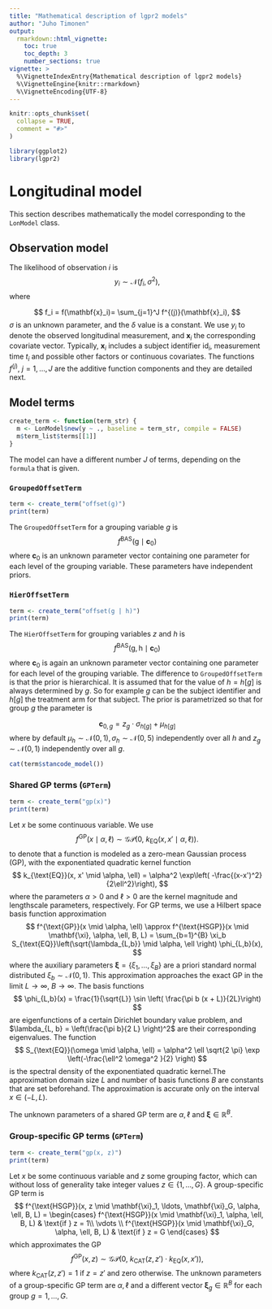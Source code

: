 ```yaml
---
title: "Mathematical description of lgpr2 models"
author: "Juho Timonen"
output: 
  rmarkdown::html_vignette:
    toc: true
    toc_depth: 3
    number_sections: true
vignette: >
  %\VignetteIndexEntry{Mathematical description of lgpr2 models}
  %\VignetteEngine{knitr::rmarkdown}
  %\VignetteEncoding{UTF-8}
---
```


```r
knitr::opts_chunk$set(
  collapse = TRUE,
  comment = "#>"
)
```

```r
library(ggplot2)
library(lgpr2)
```

# Longitudinal model

This section describes mathematically the model corresponding to 
the `LonModel` class.

## Observation model
The likelihood of observation $i$ is
$$
y_i\sim \mathcal{N}(f_i, \sigma^2),
$$
where 

$$
f_i = f(\mathbf{x}_i)= \sum_{j=1}^J f^{(j)}(\mathbf{x}_i),
$$
$\sigma$ is an unknown parameter, and 
the $\delta$ value is a constant. We use $y_i$ to denote the observed
longitudinal measurement, and $\mathbf{x}_i$ the corresponding covariate
vector. Typically, $\mathbf{x}_i$ includes a subject
identifier $\text{id}_i$, measurement time $t_i$ 
and possible other factors or continuous covariates.
The functions $f^{(j)}$, $j=1, \ldots, J$ are the additive function
components and they are detailed next.

## Model terms


```r
create_term <- function(term_str) {
  m <- LonModel$new(y ~ ., baseline = term_str, compile = FALSE)
  m$term_list$terms[[1]]
}
```

The model can have a different number $J$ of terms, depending on the 
`formula` that is given.

### `GroupedOffsetTerm`

```r
term <- create_term("offset(g)")
print(term)
```

The `GroupedOffsetTerm` for a grouping variable $g$ is
$$
f^{\text{BAS}} \left(\text{g} \mid \mathbf{c}_{0}\right)
$$
where $\mathbf{c}_{0}$ is an unknown parameter vector containing one
parameter for each level of the grouping variable. These parameters have
independent priors.

### `HierOffsetTerm`

```r
term <- create_term("offset(g | h)")
print(term)
```

The `HierOffsetTerm` for grouping variables $z$ and $h$ is
$$
f^{\text{BAS}} \left(\text{g}, \text{h} \mid \mathbf{c}_{0}\right)
$$
where $\mathbf{c}_{0}$ is again an unknown parameter vector containing one
parameter for each level of the grouping variable. The difference to
`GroupedOffsetTerm` is that the prior is hierarchical. It is assumed that
for the value of $h = h[g]$ is always determined by $g$. So for example $g$ 
can be the subject identifier and $h[g]$ the treatment arm for that subject. The 
prior is parametrized so that for group $g$ the parameter is

$$
\mathbf{c}_{0, g} = z_{g} \cdot \sigma_{h[g]} + \mu_{h[g]}
$$
where by default 
$\mu_{h} \sim \mathcal{N}(0,1), \sigma_{h} \sim \mathcal{N}(0,5)$ independently
over all $h$ and $z_g \sim \mathcal{N}(0,1)$ independently over all $g$.

```r
cat(term$stancode_model())
```

### Shared GP terms (`GPTerm`)

```r
term <- create_term("gp(x)")
print(term)
```

Let $x$ be some continuous variable. We use
$$
f^{\text{GP}}(x \mid \alpha, \ell) \sim \mathcal{GP}(0,\ k_{\text{EQ}}(x,x' \mid \alpha, \ell)).
$$
to denote that a function is modeled as a zero-mean Gaussian process (GP),
with the exponentiated quadratic kernel function
$$
k_{\text{EQ}}(x, x' \mid \alpha, \ell) = \alpha^2 \exp\left( -\frac{(x-x')^2}{2\ell^2}\right),
$$
where the parameters $\alpha > 0$ and $\ell > 0$ are the kernel magnitude and 
lengthscale parameters, respectively. For GP terms, we use a Hilbert space
basis function approximation
$$
f^{\text{GP}}(x \mid \alpha, \ell) \approx f^{\text{HSGP}}(x \mid \mathbf{\xi}, \alpha, \ell, B, L) = \sum_{b=1}^{B} \xi_b S_{\text{EQ}}\left(\sqrt{\lambda_{L,b}} \mid \alpha, \ell \right) \phi_{L,b}(x),
$$
 where the auxiliary parameters 
$\mathbf{\xi} = \left\{\xi_1, \ldots, \xi_B\right\}$ are a priori standard
normal distributed $\xi_b \sim \mathcal{N}(0,1)$. This approximation approaches
the exact GP in the limit $L \rightarrow \infty$, $B \rightarrow \infty$. The 
basis functions 
$$
\phi_{L,b}(x) = \frac{1}{\sqrt{L}} \sin \left( \frac{\pi b (x + L)}{2L}\right)
$$
are eigenfunctions of a certain Dirichlet boundary value problem,
and $\lambda_{L, b} = \left(\frac{\pi b}{2 L} \right)^2$ are their
corresponding eigenvalues. The function
$$
S_{\text{EQ}}(\omega \mid \alpha, \ell) = \alpha^2 \ell \sqrt{2 \pi} \exp \left(-\frac{\ell^2 \omega^2 }{2}  \right)
$$
is the spectral density of the exponentiated quadratic kernel.The approximation 
domain size $L$ and number of basis functions $B$ are 
constants that are set beforehand. The approximation is accurate only on
the interval $x \in (-L, L)$.

The unknown parameters of a shared GP term are $\alpha, \ell$ and 
$\mathbf{\xi} \in \mathbb{R}^B$.

### Group-specific GP terms (`GPTerm`)

```r
term <- create_term("gp(x, z)")
print(term)
```

Let $x$ be some continuous variable and $z$ some grouping factor, which can
without loss of generality take integer values $z \in \{1, \ldots, G\}$. A 
group-specific GP term is
$$
f^{\text{HSGP}}(x, z \mid \mathbf{\xi}_1, \ldots, \mathbf{\xi}_G, \alpha, \ell, B, L) = 
\begin{cases}
f^{\text{HSGP}}(x \mid \mathbf{\xi}_1, \alpha, \ell, B, L) & \text{if } z = 1\\
\vdots \\
f^{\text{HSGP}}(x \mid \mathbf{\xi}_G, \alpha, \ell, B, L) & \text{if } z = G
\end{cases}
$$
which approximates the GP
$$
f^{\text{GP}}(x,z) \sim \mathcal{GP}(0,\ k_{\text{CAT}}(z,z') \cdot k_{\text{EQ}}(x,x')),
$$
where $k_{\text{CAT}}(z,z') = 1$ if $z=z'$ and zero otherwise. The unknown
parameters of a group-specific GP term are $\alpha, \ell$ and a different vector 
$\mathbf{\xi}_g \in \mathbb{R}^B$ for each group $g=1, \ldots, G$.
